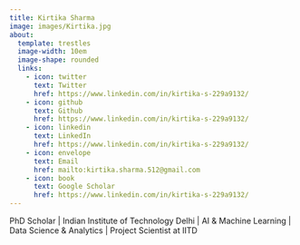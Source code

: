 ---
title: Kirtika Sharma
image: images/Kirtika.jpg
about:
  template: trestles
  image-width: 10em
  image-shape: rounded
  links:
    - icon: twitter
      text: Twitter
      href: https://www.linkedin.com/in/kirtika-s-229a9132/
    - icon: github
      text: Github
      href: https://www.linkedin.com/in/kirtika-s-229a9132/
    - icon: linkedin
      text: LinkedIn
      href: https://www.linkedin.com/in/kirtika-s-229a9132/
    - icon: envelope
      text: Email
      href: mailto:kirtika.sharma.512@gmail.com
    - icon: book
      text: Google Scholar
      href: https://www.linkedin.com/in/kirtika-s-229a9132/
---

PhD Scholar | Indian Institute of Technology Delhi | AI & Machine Learning | Data Science & Analytics | Project Scientist at IITD
